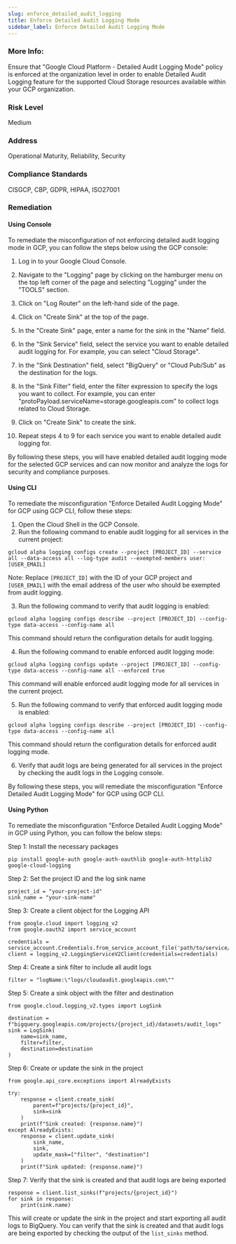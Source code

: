 ```yaml
---
slug: enforce_detailed_audit_logging
title: Enforce Detailed Audit Logging Mode
sidebar_label: Enforce Detailed Audit Logging Mode
---
```


### More Info:

Ensure that "Google Cloud Platform - Detailed Audit Logging Mode" policy is enforced at the organization level in order to enable Detailed Audit Logging feature for the supported Cloud Storage resources available within your GCP organization.

### Risk Level

Medium

### Address

Operational Maturity, Reliability, Security

### Compliance Standards

CISGCP, CBP, GDPR, HIPAA, ISO27001
### Remediation

#### Using Console

To remediate the misconfiguration of not enforcing detailed audit logging mode in GCP, you can follow the steps below using the GCP console:

1. Log in to your Google Cloud Console.

2. Navigate to the "Logging" page by clicking on the hamburger menu on the top left corner of the page and selecting "Logging" under the "TOOLS" section.

3. Click on "Log Router" on the left-hand side of the page.

4. Click on "Create Sink" at the top of the page.

5. In the "Create Sink" page, enter a name for the sink in the "Name" field.

6. In the "Sink Service" field, select the service you want to enable detailed audit logging for. For example, you can select "Cloud Storage".

7. In the "Sink Destination" field, select "BigQuery" or "Cloud Pub/Sub" as the destination for the logs.

8. In the "Sink Filter" field, enter the filter expression to specify the logs you want to collect. For example, you can enter "protoPayload.serviceName=storage.googleapis.com" to collect logs related to Cloud Storage.

9. Click on "Create Sink" to create the sink.

10. Repeat steps 4 to 9 for each service you want to enable detailed audit logging for.

By following these steps, you will have enabled detailed audit logging mode for the selected GCP services and can now monitor and analyze the logs for security and compliance purposes.

#### Using CLI

To remediate the misconfiguration "Enforce Detailed Audit Logging Mode" for GCP using GCP CLI, follow these steps:

1. Open the Cloud Shell in the GCP Console.
2. Run the following command to enable audit logging for all services in the current project:

```
gcloud alpha logging configs create --project [PROJECT_ID] --service all --data-access all --log-type audit --exempted-members user:[USER_EMAIL]
```

Note: Replace `[PROJECT_ID]` with the ID of your GCP project and `[USER_EMAIL]` with the email address of the user who should be exempted from audit logging.

3. Run the following command to verify that audit logging is enabled:

```
gcloud alpha logging configs describe --project [PROJECT_ID] --config-type data-access --config-name all
```

This command should return the configuration details for audit logging.

4. Run the following command to enable enforced audit logging mode:

```
gcloud alpha logging configs update --project [PROJECT_ID] --config-type data-access --config-name all --enforced true
```

This command will enable enforced audit logging mode for all services in the current project.

5. Run the following command to verify that enforced audit logging mode is enabled:

```
gcloud alpha logging configs describe --project [PROJECT_ID] --config-type data-access --config-name all
```

This command should return the configuration details for enforced audit logging mode.

6. Verify that audit logs are being generated for all services in the project by checking the audit logs in the Logging console.

By following these steps, you will remediate the misconfiguration "Enforce Detailed Audit Logging Mode" for GCP using GCP CLI.

#### Using Python

To remediate the misconfiguration "Enforce Detailed Audit Logging Mode" in GCP using Python, you can follow the below steps:

Step 1: Install the necessary packages

```
pip install google-auth google-auth-oauthlib google-auth-httplib2 google-cloud-logging
```

Step 2: Set the project ID and the log sink name

```
project_id = "your-project-id"
sink_name = "your-sink-name"
```

Step 3: Create a client object for the Logging API

```
from google.cloud import logging_v2
from google.oauth2 import service_account

credentials = service_account.Credentials.from_service_account_file('path/to/service/account/key.json')
client = logging_v2.LoggingServiceV2Client(credentials=credentials)
```

Step 4: Create a sink filter to include all audit logs

```
filter = "logName:\"logs/cloudaudit.googleapis.com\""
```

Step 5: Create a sink object with the filter and destination

```
from google.cloud.logging_v2.types import LogSink

destination = f"bigquery.googleapis.com/projects/{project_id}/datasets/audit_logs"
sink = LogSink(
    name=sink_name,
    filter=filter,
    destination=destination
)
```

Step 6: Create or update the sink in the project

```
from google.api_core.exceptions import AlreadyExists

try:
    response = client.create_sink(
        parent=f"projects/{project_id}",
        sink=sink
    )
    print(f"Sink created: {response.name}")
except AlreadyExists:
    response = client.update_sink(
        sink_name,
        sink,
        update_mask=["filter", "destination"]
    )
    print(f"Sink updated: {response.name}")
```

Step 7: Verify that the sink is created and that audit logs are being exported

```
response = client.list_sinks(f"projects/{project_id}")
for sink in response:
    print(sink.name)
```

This will create or update the sink in the project and start exporting all audit logs to BigQuery. You can verify that the sink is created and that audit logs are being exported by checking the output of the `list_sinks` method.



